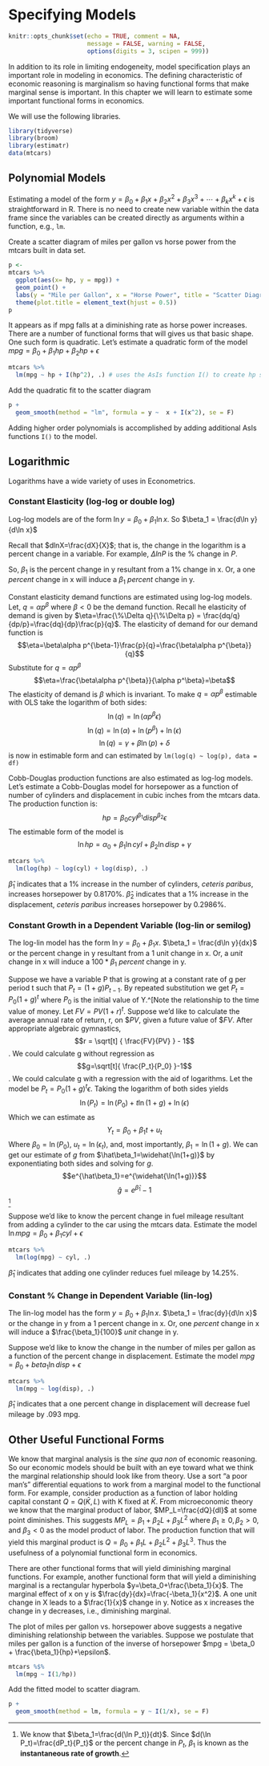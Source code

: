 # Specifying Models {#chp7}

```r
knitr::opts_chunk$set(echo = TRUE, comment = NA, 
                      message = FALSE, warning = FALSE,
                      options(digits = 3, scipen = 999))
```

In addition to its role in limiting endogeneity, model specification plays an important role in modeling in economics.  The defining characteristic of economic reasoning is marginalism so having functional forms that make marginal sense is important.  In this chapter we will learn to estimate some important functional forms in economics.

We will use the following libraries.

```r
library(tidyverse)
library(broom)
library(estimatr)
data(mtcars)
```

## Polynomial Models

Estimating a model of the form $y=\beta_0+\beta_1x+\beta_2x^2+\beta_3x^3+\cdots+\beta_kx^k+\epsilon$ is straightforward in R.  There is no need to create new variable within the data frame since the variables can be created directly as arguments within a function, e.g., `lm`.

Create a scatter diagram of miles per gallon vs horse power from the mtcars built in data set.

```r
p <- 
mtcars %>% 
  ggplot(aes(x= hp, y = mpg)) +
  geom_point() + 
  labs(y = "Mile per Gallon", x = "Horse Power", title = "Scatter Diagram") +
  theme(plot.title = element_text(hjust = 0.5))
p
```

It appears as if mpg falls at a diminishing rate as horse power increases.  There are a number of functional forms that will gives us that basic shape.  One such form is quadratic.  Let's estimate a quadratic form of the model $mpg = \beta_0+\beta_1hp+\beta_2hp+\epsilon$

```r
mtcars %>% 
  lm(mpg ~ hp + I(hp^2), .) # uses the AsIs function I() to create hp squared
```

Add the quadratic fit to the scatter diagram

```r
p + 
  geom_smooth(method = "lm", formula = y ~  x + I(x^2), se = F)
```

Adding higher order polynomials is accomplished by adding additional AsIs functions `I()` to the model.

## Logarithmic 

Logarithms have a wide variety of uses in Econometrics. 

### Constant Elasticity (log-log or double log)

Log-log models are of the form $\ln y = \beta_0 + \beta_1\ln x$.  So $\beta_1 = \frac{d\ln y}{d\ln x}$

Recall that $dlnX=\frac{dX}{X}$; that is, the change in the logarithm is a percent change in a variable.  For example, $\Delta lnP$ is the % change in $P$. 

So, $\beta_1$ is the percent change in y resultant from a 1% change in x.  Or, a one *percent* change in x will induce a $\beta_1$ *percent* change in y.

Constant elasticity demand functions are estimated using log-log models.  Let, $q=\alpha p^\beta$ where $\beta<0$ be the demand function.  Recall he elasticity of demand is given by $\eta=\frac{\%\Delta q}{\%\Delta p} = \frac{dq/q}{dp/p}=\frac{dq}{dp}\frac{p}{q}$.  The elasticity of demand for our demand function is $$\eta=\beta\alpha p^{\beta-1}\frac{p}{q}=\frac{\beta\alpha p^{\beta}}{q}$$  Substitute for $q=\alpha p^\beta$ $$\eta=\frac{\beta\alpha p^{\beta}}{\alpha p^\beta}=\beta$$  The elasticity of demand is $\beta$ which is invariant.  To make $q=\alpha p^\beta$ estimable with OLS take the logarithm of both sides: $$\ln(q)=\ln(\alpha p^\beta\epsilon)$$ $$\ln(q)=\ln(\alpha)+\ln( p^\beta)+\ln(\epsilon)$$ $$\ln(q)=\gamma+\beta\ln(p) + \delta$$ is now in estimable form and can estimated by `lm(log(q) ~ log(p), data = df)`

Cobb-Douglas production functions are also estimated as log-log models.  Let's estimate a Cobb-Douglas model for horsepower as a function of number of cylinders and displacement in cubic inches from the mtcars data.  The production function is: $$hp=\beta_0cyl^{\beta_1}disp^{\beta_2}\epsilon$$  The estimable form of the model is $$\ln hp=\alpha_0+\beta_1\ln cyl+\beta_2\ln disp+\gamma$$

```r
mtcars %>%
  lm(log(hp) ~ log(cyl) + log(disp), .)
```

$\hat\beta_1$ indicates that a 1% increase in the number of cylinders, *ceteris paribus*, increases horsepower by 0.8170%.  $\hat\beta_2$ indicates that a 1% increase in the displacement, *ceteris paribus* increases horsepower by 0.2986%.   

### Constant Growth in a Dependent Variable (log-lin or semilog)

The log-lin model has the form $\ln y = \beta_0 + \beta_1x$. $\beta_1 = \frac{d\ln y}{dx}$ or the percent change in y resultant from a 1 unit change in x.  Or, a *unit* change in x will induce a $100*\beta_1$ *percent* change in y.

Suppose we have a variable P that is growing at a constant rate of g per period t such that $P_t=(1+g)P_{t-1}$.  By repeated substitution we get $P_t=P_0(1+g)^t$ where $P_0$ is the initial value of Y.^[Note the relationship to the time value of money. Let $FV=PV(1+r)^t$. Suppose we'd like to calculate the average annual rate of return, r, on $\$PV$, given a future value of $\$FV$. After appropriate algebraic gymnastics, $$r = \sqrt[t] { \frac{FV}{PV} } - 1$$.  We could calculate g without regression as $$g=\sqrt[t]{ \frac{P_t}{P_0} }-1$$.  We could calculate g with a regression with the aid of logarithms.  Let the model be $P_t=P_0(1+g)^t\epsilon$.  Taking the logarithm of both sides yields $$\ln(P_t)=\ln(P_0)+t\ln(1+g)+\ln(\epsilon)$$ Which we can estimate as $$Y_t=\beta_0+\beta_1t+u_t$$  Where $\beta_0=\ln(P_0)$, $u_t = \ln(\epsilon_t)$, and, most importantly, $\beta_1=\ln(1+g)$. We can get our estimate of $g$ from $\hat\beta_1=\widehat{\ln(1+g)}$ by exponentiating both sides and solving for $g$.  $$e^{\hat\beta_1}=e^{\widehat{\ln(1+g)}}$$ $$\hat{g}=e^{\hat\beta_1}-1$$ ^[We know that $\beta_1=\frac{d(\ln P_t)}{dt}$. Since $d(\ln P_t)=\frac{dP_t}{P_t}$ or the percent change in $P_t$, $\beta_1$ is known as the **instantaneous rate of growth**.]  

Suppose we'd like to know the percent change in fuel mileage resultant from adding a cylinder to the car using the mtcars data.  Estimate the model $\ln mpg=\beta_0+\beta_1cyl+\epsilon$

```r
mtcars %>% 
  lm(log(mpg) ~ cyl, .)
```

$\hat\beta_1$ indicates that adding one cylinder reduces fuel mileage by 14.25%.

### Constant % Change in Dependent Variable (lin-log)

The lin-log model has the form $y=\beta_0+\beta_1\ln x$.  $\beta_1 = \frac{dy}{d\ln x}$ or the change in y from a 1 percent change in x.  Or, one *percent* change in x will induce a $\frac{\beta_1}{100}$ *unit* change in y.

Suppose we'd like to know the change in the number of miles per gallon as a function of the percent change in displacement.  Estimate the model $mpg=\beta_0+beta_1\ln disp+\epsilon$

```r
mtcars %>%
  lm(mpg ~ log(disp), .)
```

$\hat\beta_1$ indicates that a one percent change in displacement will decrease fuel mileage by .093 mpg. 

## Other Useful Functional Forms

We know that marginal analysis is the *sine qua non* of economic reasoning.  So our economic models should be built with an eye toward what we think the marginal relationship should look like from theory. Use a sort "a poor man's" differential equations to work from a marginal model to the functional form.  For example, consider production as a function of labor holding capital constant $Q=Q(\bar K, L)$ with K fixed at $\bar K$.  From microeconomic theory we know that the marginal product of labor, $MP_L=\frac{dQ}{dl}$ at some point diminishes.  This suggests $MP_L=\beta_1+\beta_2L+\beta_3L^2$ where $\beta_1\ge0, \beta_2>0, \text{ and } \beta_3<0$ as the model product of labor.  The production function that will yield this marginal product is $Q=\beta_0+\beta_1L+\beta_2L^2+\beta_3L^3$.  Thus the usefulness of a polynomial functional form in economics.

There are other functional forms that will yield diminishing marginal functions.  For example, another functional form that will yield a diminishing marginal is a rectangular hyperbola $y=\beta_0+\frac{\beta_1}{x}$. The marginal effect of x on y is $\frac{dy}{dx}=\frac{-\beta_1}{x^2}$. A one unit change in X leads to a $\frac{1}{x}$ change in y.  Notice as x increases the change in y decreases, i.e., diminishing marginal.

The plot of miles per gallon vs. horsepower above suggests a negative diminishing relationship between the variables.  Suppose we postulate that miles per gallon is a function of the inverse of horsepower $mpg = \beta_0 + \frac{\beta_1}{hp}+\epsilon$.  

```r
mtcars %$%
  lm(mpg ~ I(1/hp))
```

Add the fitted model to scatter diagram.

```r
p + 
  geom_smooth(method = lm, formula = y ~ I(1/x), se = F)
```



